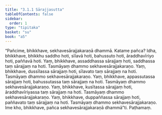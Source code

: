 ```yaml
---
title: "3.1.1 Sārajjasutta"
tableOfContents: false
sidebar:
  order: 1
type: "tipitaka"
basket: "su"
book: "a5"
---
```



<DynamicBreadcrumb />

<Division number="101" book="a5">

<Paragraph number="608" book="a5">
“Pañcime, bhikkhave, sekhavesārajjakaraṇā dhammā. Katame pañca? Idha, bhikkhave, bhikkhu saddho hoti, sīlavā hoti, bahussuto hoti, āraddhavīriyo hoti, paññavā hoti.
</Paragraph>

<Paragraph number="609" book="a5">
Yaṃ, bhikkhave, assaddhassa sārajjaṃ hoti, saddhassa taṃ sārajjaṃ na hoti. Tasmāyaṃ dhammo sekhavesārajjakaraṇo.
</Paragraph>

<Paragraph number="610" book="a5">
Yaṃ, bhikkhave, dussīlassa sārajjaṃ hoti, sīlavato taṃ sārajjaṃ na hoti. Tasmāyaṃ dhammo sekhavesārajjakaraṇo.
</Paragraph>

<Paragraph number="611" book="a5">
Yaṃ, bhikkhave, appassutassa sārajjaṃ hoti, bahussutassa taṃ sārajjaṃ na hoti. Tasmāyaṃ dhammo sekhavesārajjakaraṇo.
</Paragraph>

<Paragraph number="612" book="a5">
Yaṃ, bhikkhave, kusītassa sārajjaṃ hoti, āraddhavīriyassa taṃ sārajjaṃ na hoti. Tasmāyaṃ dhammo sekhavesārajjakaraṇo.
</Paragraph>

<Paragraph number="613" book="a5">
Yaṃ, bhikkhave, duppaññassa sārajjaṃ hoti, paññavato taṃ sārajjaṃ na hoti. Tasmāyaṃ dhammo sekhavesārajjakaraṇo. Ime kho, bhikkhave, pañca sekhavesārajjakaraṇā dhammā”ti.

</Paragraph>
</Division>

<Paragraph number="614" type="center" book="a5">
Paṭhamaṃ.
</Paragraph>